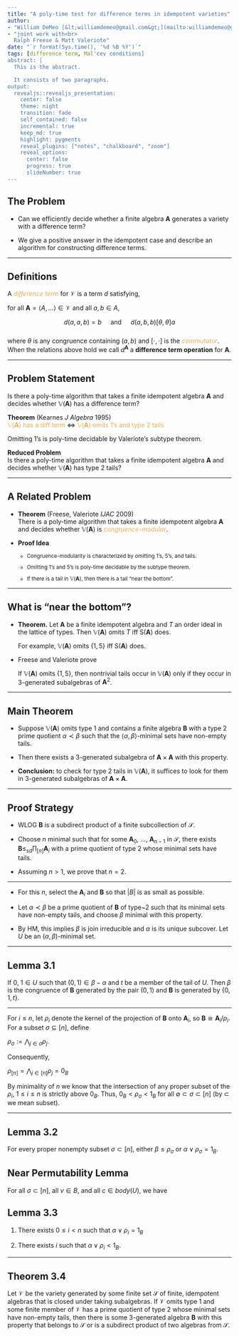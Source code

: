 ```yaml
---
title: "A poly-time test for difference terms in idempotent varieties"
author:
- "William DeMeo [&lt;williamdemeo@gmail.com&gt;](mailto:williamdemeo@gmail.com)"
- "joint work with<br> 
  Ralph Freese & Matt Valeriote"
date: "`r format(Sys.time(), '%d %B %Y')`"
tags: [difference term, Mal'cev conditions]
abstract: |
  This is the abstract.

  It consists of two paragraphs.
output:
  revealjs::revealjs_presentation:
    center: false
    theme: night
    transition: fade
    self_contained: false
    incremental: true
    keep_md: true
    highlight: pygments
    reveal_plugins: ["notes", "chalkboard", "zoom"]
    reveal_options:
      center: false
      progress: true
      slideNumber: true
---
```


## The Problem

- Can we efficiently decide whether a finite algebra $\mathbf{A}$ generates
  a variety with a difference term?

- We give a positive answer in the idempotent case and describe 
  an algorithm for constructing difference terms. 

---

## Definitions

<div class="fragment" align="left">A  <a style="color:#e7ad52">*difference term*</a> for $\mathcal V$ is a term $d$ satisfying,
  <p>
  for all $\mathbf A = \langle A, \dots \rangle \in \mathcal V$ and all $a, b \in A$, 
  </p>
  $$d(a,a,b) = b \quad \text{ and } \quad
  d(a,b,b) \mathrel{[\theta, \theta]} a$$
  </div>
  <br>
  <div class="fragment" align="left">where $\theta$ is any congruence containing $(a,b)$ and $[\cdot, \cdot]$ is the <a style="color:#e7ad52">*commutator*</a>.</div>


<aside class="notes"> When the relations above hold we call $d^{\mathbf{A}}$
a **difference term operation** for $\mathbf{A}$.
</aside>

---

## Problem Statement
<div class="fragment" align="left">
  Is there a poly-time algorithm that takes a finite
  idempotent algebra $\mathbf{A}$ and decides 
  whether $\mathbb{V}(\mathbf{A})$ has a difference term?
</div>

<p>

<div class="fragment" align="left">
  **Theorem** (Kearnes *J Algebra* 1995) 
  <br>
  <a style="color:#e7ad52">$\mathbb{V}(\mathbf{A})$ has a diff term</a>
  $\Leftrightarrow$ <a style="color:#e7ad52"> $\mathbb{V}(\mathbf{A})$ omits 1's and type 2 tails</a>
</div>

<p>

<div class="fragment" align="left">
  Omitting 1's is poly-time decidable by Valeriote's subtype theorem.
</div>

<p>

<div class="fragment" align="left">
  **Reduced Problem** <br>
  Is there a poly-time algorithm that takes a finite 
  idempotent algebra $\mathbf{A}$ and decides whether 
  $\mathbb{V}(\mathbf{A})$ has type 2 tails?
</div>

---

## A Related Problem

+ **Theorem** (Freese, Valeriote *IJAC* 2009)<br>
  There is a poly-time algorithm that takes a finite
  idempotent algebra $\mathbf{A}$ and decides whether $\mathbb{V}(\mathbf{A})$ is 
  <a style="color:#e7ad52">*congruence-modular*</a>.

+ **Proof Idea**
  <small>
  <ul> 
    <li>Congruence-modularity is characterized by omitting 1's, 5's, and tails.</li>
    <li> Omitting 1's and 5's is poly-time decidable by the subtype theorem.</li>
    <li> If there is a tail in $\mathbb{V}(\mathbf{A})$, then there is a tail
         "near the bottom".</li>
  </ul>
  </small>

---

## What is "near the bottom"?

- **Theorem.** Let $\mathbf{A}$ be a finite idempotent algebra and $T$ an order ideal in the
  lattice of types. Then $\mathbb{V}(\mathbf{A})$ omits $T$ iff $\mathsf{S}(\mathbf{A})$
  does.
  <p>
  For example, $\mathbb{V}(\mathbf{A})$ omits $\{1, 5\}$ iff $\mathsf{S}(\mathbf{A})$ 
  does.
  </p>

- Freese and Valeriote prove
  <p>
  If $\mathbb{V}(\mathbf{A})$ omits $\{1, 5\}$, 
  then nontrivial tails occur in $\mathbb{V}(\mathbf{A})$ only if they occur
  in 3-generated subalgebras of $\mathbf{A}^2$.</p>

---

## Main Theorem

- Suppose $\mathbb{V}(\mathbf A)$ omits type 1 and contains a finite
  algebra $\mathbf{B}$ with a type 2 prime quotient $\alpha \prec \beta$
  such that the $\langle \alpha, \beta \rangle$-minimal sets have non-empty tails.
  
- Then there exists a 3-generated subalgebra of $\mathbf A \times \mathbf A$
  with this property.
  
- **Conclusion:** to check for type 2 tails in $\mathbb{V}(\mathbf A)$, it suffices 
  to look for them in 3-generated subalgebras of $\mathbf A \times \mathbf A$.

---

## Proof Strategy

- WLOG $\mathbf{B}$ is a subdirect
  product of a finite subcollection of $\mathcal S$. 

- Choose $n$ minimal such that for some $\mathbf{A}_0$,
  $\dots$, $\mathbf{A}_{n-1}$ in $\mathcal S$, there exists
  $\mathbf{B} \leq_{sd} \prod_{[n]} \mathbf{A}_i$
  with a prime quotient of type 2 whose minimal sets have tails.
  
- Assuming $n > 1$, we prove that $n = 2$.

---

- For this $n$, select the $\mathbf{A}_i$ and $\mathbf{B}$ so that $|B|$ is as small as possible.

- Let $\alpha \prec \beta$ be a prime quotient of $\mathbf{B}$ 
  of type~2 such that its minimal sets have
  non-empty tails, and choose $\beta$ minimal with this property.

- By HM, this implies $\beta$ is join 
  irreducible and $\alpha$ is its unique subcover.
  Let $U$ be an $(\alpha, \beta)$-minimal set. 

---

## Lemma 3.1

If $0$, $1 \in U$ such that $(0,1) \in \beta - \alpha$ and
$t$ be a member of the tail of $U$. Then $\beta$ is the 
congruence of $\mathbf{B}$
generated by the pair $(0,1)$ and $\mathbf{B}$ is generated 
by $\{0, 1, t\}$.

---

For $i \leq n$, let $\rho_i$ 
denote the kernel of the projection of $\mathbf{B}$ onto $\mathbf{A}_i$,
so $\mathbf{B} \cong \mathbf{A}_i/\rho_i$.
For a subset $\sigma \subseteq [n]$, define

$\rho_\sigma := \bigwedge_{j\in \sigma} \rho_j.$

Consequently,

$\rho_{[n]} = \bigwedge_{j\in [n]}\rho_j = 0_{B}$

By minimality of $n$ we know that the intersection of any  proper subset of the
$\rho_i$, $1 \leq i \leq n$ is strictly above $0_B$.  Thus,
$0_B < \rho_\sigma < 1_B$ for all 
$\emptyset \subset \sigma\subset [n]$
(by $\subset$ we mean \emph{proper} subset).

---

## Lemma 3.2
  For every proper nonempty subset $\sigma \subset [n]$,
  either $\beta \leq \rho_\sigma$ or $\alpha \vee \rho_\sigma = 1_B$.

## Near Permutability Lemma

For all $\sigma \subset [n]$, all $v\in B$, and all $c\in body(U)$, we have
\begin{equation*}(v,c) \in \beta \circ \rho_\sigma \cap \rho_\sigma \circ \beta.\end{equation*}

## Lemma 3.3

1. There exists $0 \leq i < n$ such that $\alpha \vee \rho_i = 1_B$

2. There exists $i$ such that $\alpha \vee \rho_i < 1_B$.

---

## Theorem 3.4

Let $\mathcal V$ be the variety generated by some finite set $\mathcal S$ of finite,
idempotent algebras that is closed under taking subalgebras. If $\mathcal V$
omits type 1 and some finite member of $\mathcal V$ has a prime quotient 
of type 2 whose minimal sets have non-empty tails, then there is some
3-generated algebra $\mathbf{B}$ with this property that belongs to $\mathcal S$ or 
is a subdirect product of two algebras from $\mathcal S$. 



